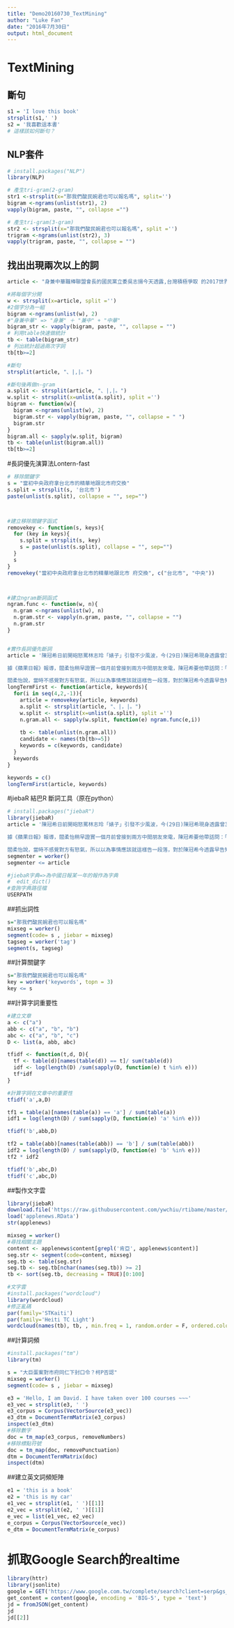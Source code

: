 ```yaml
---
title: "Demo20160730_TextMining"
author: "Luke Fan"
date: "2016年7月30日"
output: html_document
---
```

# TextMining
## 斷句
```r
s1 = 'I love this book'
strsplit(s1,' ')
s2 = '我喜歡這本書'
# 這樣該如何斷句？
```

## NLP套件
```r
# install.packages("NLP")
library(NLP)

# 產生tri-gram(2-gram)
str1 <-strsplit(x="那我們酸民婉君也可以報名嗎", split='')
bigram <-ngrams(unlist(str1), 2)
vapply(bigram, paste, "", collapse ="")

# 產生tri-gram(3-gram)
str2 <- strsplit(x="那我們酸民婉君也可以報名嗎", split ='') 
trigram <-ngrams(unlist(str2), 3)
vapply(trigram, paste, "", collapse = "")
```
## 找出出現兩次以上的詞
```r
article <- "身兼中華職棒聯盟會長的國民黨立委吳志揚今天透露,台灣積極爭取 的2017世界棒球經典賽分區預賽主辦權,因為大巨蛋遲遲無法孵出來,確定被 競爭對手韓國拿走。吳志揚批評,當初中央政府拿台北市的精華地跟北市府交換 ,就是希望在大巨蛋現址成立體育園區,就如果北市府要改變使用目的,教育部 都漠不關心,部長跟體育署長乾脆下台。"

#將每個字分開
w <- strsplit(x=article, split ='')
#2個字分為一組
bigram <-ngrams(unlist(w), 2)
#"身兼中華" => "身兼" ＋ "兼中" + "中華"
bigram_str <- vapply(bigram, paste, "", collapse = "") 
# 利用table快速做統計
tb <- table(bigram_str)
# 列出統計超過兩次字詞
tb[tb>=2]

#斷句
strsplit(article, "、|,|。")

#斷句後再做n-gram
a.split <- strsplit(article, "、|,|。")
w.split <- strsplit(x=unlist(a.split), split ='')
bigram <- function(w){
  bigram <-ngrams(unlist(w), 2)
  bigram.str <- vapply(bigram, paste, "", collapse = " ") 
  bigram.str
}
bigram.all <- sapply(w.split, bigram) 
tb <- table(unlist(bigram.all)) 
tb[tb>=2]
```


#長詞優先演算法Lontern-fast
```r
# 移除關鍵字
s = "當初中央政府拿台北市的精華地跟北市府交換" 
s.split = strsplit(s, '台北市')
paste(unlist(s.split), collapse = "", sep="")



#建立移除關鍵字函式
removekey <- function(s, keys){ 
  for (key in keys){
    s.split = strsplit(s, key)
    s = paste(unlist(s.split), collapse = "", sep="") 
  }
  s
}
removekey("當初中央政府拿台北市的精華地跟北市 府交換", c("台北市", "中央"))



#建立ngram斷詞函式
ngram.func <- function(w, n){
  n.gram <-ngrams(unlist(w), n)
  n.gram.str <- vapply(n.gram, paste, "", collapse = "") 
  n.gram.str
}


#實作長詞優先斷詞
article = '陳冠希日前開砲怒罵林志玲「婊子」引發不少風波，今(29日)陳冠希現身透露曾3度找林志玲方面談話，有意私下解決，沒想到對方冷處理，才逼他出面開砲，稍早林志玲其中一位經紀人閻柔怡表示，陳冠希一個月前的確透過朋友傳話，但只有兩次，內容則是：「《我的新衣》是不是林志玲不讓秦舒培參加？」

據《蘋果日報》報導，閻柔怡稍早證實一個月前曾接到兩方中間朋友來電，陳冠希要他帶話問：「《我的新衣》是不是林志玲不讓秦舒培參加？」但閻柔怡表示林志玲僅是受邀參加的嘉賓，認為其中出了誤會，第二天同位友人又再打來，問一樣的問題，閻柔怡仍則給出一樣的答覆。

閻柔怡說，當時不感覺對方有怒氣，所以以為事情應該就這樣告一段落，對於陳冠希今透露早告知對方：「我是瘋子，我會罵你啊！」閻柔怡則說沒聽到這句話，而該節目製作人曹青稍早改口表示，劉雯、何穗、秦舒培、孫菲菲等人確實一開始在同一類別「高冷超模女神」的嘉賓候選人中，但節目組最後選擇何穗，因此嚴格說起來擠掉秦舒培的非林志玲，而是何穗。'
longTermFirst <- function(article, keywords){
  for(i in seq(4,2,-1)){
    article = removekey(article, keywords)
    a.split <- strsplit(article, "、|，|。")
    w.split <- strsplit(x=unlist(a.split), split ='')
    n.gram.all <- sapply(w.split, function(e) ngram.func(e,i))
    
    tb <- table(unlist(n.gram.all))
    candidate <- names(tb[tb>=5])
    keywords = c(keywords, candidate)
  }
  keywords
}

keywords = c()
longTermFirst(article, keywords)
```

#jiebaR 結巴R 斷詞工具（原在python）
```r
# install.packages("jiebaR")
library(jiebaR)
article = '陳冠希日前開砲怒罵林志玲「婊子」引發不少風波，今(29日)陳冠希現身透露曾3度找林志玲方面談話，有意私下解決，沒想到對方冷處理，才逼他出面開砲，稍早林志玲其中一位經紀人閻柔怡表示，陳冠希一個月前的確透過朋友傳話，但只有兩次，內容則是：「《我的新衣》是不是林志玲不讓秦舒培參加？」

據《蘋果日報》報導，閻柔怡稍早證實一個月前曾接到兩方中間朋友來電，陳冠希要他帶話問：「《我的新衣》是不是林志玲不讓秦舒培參加？」但閻柔怡表示林志玲僅是受邀參加的嘉賓，認為其中出了誤會，第二天同位友人又再打來，問一樣的問題，閻柔怡仍則給出一樣的答覆。

閻柔怡說，當時不感覺對方有怒氣，所以以為事情應該就這樣告一段落，對於陳冠希今透露早告知對方：「我是瘋子，我會罵你啊！」閻柔怡則說沒聽到這句話，而該節目製作人曹青稍早改口表示，劉雯、何穗、秦舒培、孫菲菲等人確實一開始在同一類別「高冷超模女神」的嘉賓候選人中，但節目組最後選擇何穗，因此嚴格說起來擠掉秦舒培的非林志玲，而是何穗。'
segmenter = worker()
segmenter <= article 

#jiebaR字典=>為中國日報某一年的報作為字典
#  edit_dict()
#查詢字典路徑檔
USERPATH
```

##抓出詞性
```r
s="那我們酸民婉君也可以報名嗎" 
mixseg = worker()
segment(code= s , jiebar = mixseg)
tagseg = worker('tag')
segment(s, tagseg)

```

##計算關鍵字
```r
s="那我們酸民婉君也可以報名嗎"
key = worker('keywords', topn = 3)
key <= s
```

##計算字詞重要性
```r
#建立文章
a <- c("a")
abb <- c("a", "b", "b")
abc <- c("a", "b", "c")
D <- list(a, abb, abc)

tfidf <- function(t,d, D){
  tf <- table(d)[names(table(d)) == t]/ sum(table(d))
  idf <- log(length(D) /sum(sapply(D, function(e) t %in% e)))
  tf*idf
}

#計算字詞在文章中的重要性
tfidf('a',a,D)

tf1 = table(a)[names(table(a)) == 'a'] / sum(table(a))
idf1 = log(length(D) / sum(sapply(D, function(e) 'a' %in% e)))

tfidf('b',abb,D)

tf2 = table(abb)[names(table(abb)) == 'b'] / sum(table(abb))
idf2 = log(length(D) / sum(sapply(D, function(e) 'b' %in% e)))
tf2 * idf2

tfidf('b',abc,D)
tfidf('c',abc,D)
```

##製作文字雲
```r
library(jiebaR)
download.file('https://raw.githubusercontent.com/ywchiu/rtibame/master/data/applenews.RData', 'applenews.RData')
load('applenews.RData')
str(applenews)

mixseg = worker()
#尋找相關主題
content <- applenews$content[grepl('肯亞', applenews$content)]
seg.str <- segment(code=content, mixseg)
seg.tb <- table(seg.str)
seg.tb <- seg.tb[nchar(names(seg.tb)) >= 2]
tb <- sort(seg.tb, decreasing = TRUE)[0:100]

#文字雲
#install.packages("wordcloud")
library(wordcloud)
#修正亂碼
par(family='STKaiti')
par(family='Heiti TC Light')
wordcloud(names(tb), tb, , min.freq = 1, random.order = F, ordered.colors = F, colors = rainbow(length(1:3)))
```

##計算詞頻
```r
#install.packages("tm")
library(tm)

s = "大巨蛋案對市府同仁下封口令？柯P否認"
mixseg = worker()
segment(code= s , jiebar = mixseg)

e3 = 'Hello, I am David. I have taken over 100 courses ~~~' 
e3_vec = strsplit(e3, ' ')
e3_corpus = Corpus(VectorSource(e3_vec))
e3_dtm = DocumentTermMatrix(e3_corpus)
inspect(e3_dtm)
#移除數字
doc = tm_map(e3_corpus, removeNumbers) 
#移除標點符號
doc = tm_map(doc, removePunctuation) 
dtm = DocumentTermMatrix(doc) 
inspect(dtm)
```

##建立英文詞頻矩陣
```r
e1 = 'this is a book'
e2 = 'this is my car'
e1_vec = strsplit(e1, ' ')[[1]]
e2_vec = strsplit(e2, ' ')[[1]]
e_vec = list(e1_vec, e2_vec)
e_corpus = Corpus(VectorSource(e_vec)) 
e_dtm = DocumentTermMatrix(e_corpus)
```

# 抓取Google Search的realtime
```r
library(httr)
library(jsonlite)
google = GET('https://www.google.com.tw/complete/search?client=serp&gs_rn=64&q=machine&xhr=t')
get_content = content(google, encoding = 'BIG-5', type = 'text')
jd = fromJSON(get_content)
jd
jd[[2]]
```




